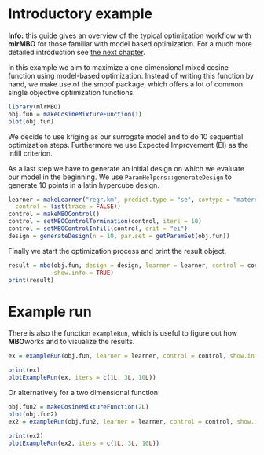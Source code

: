 # Introductory example

**Info:** this guide gives an overview of the typical optimization workflow with **mlrMBO** for those familiar with model based optimization.
For a much more detailed introduction see [the next chapter](in_depth_introduction.md).

In this example we aim to maximize a one dimensional mixed cosine function using model-based optimization. 
Instead of writing this function by hand, we make use of the smoof package, which offers a lot of common single objective optimization functions.

```r
library(mlrMBO)
obj.fun = makeCosineMixtureFunction(1)
plot(obj.fun)
```

We decide to use kriging as our surrogate model and to do 10 sequential optimization steps. 
Furthermore we use Expected Improvement (EI) as the infill criterion.

As a last step we have to generate an initial design on which we evaluate our model in the beginning. We use `ParamHelpers::generateDesign` to generate 10 points in a latin hypercube design.

```r
learner = makeLearner("regr.km", predict.type = "se", covtype = "matern3_2", 
  control = list(trace = FALSE))
control = makeMBOControl()
control = setMBOControlTermination(control, iters = 10)
control = setMBOControlInfill(control, crit = "ei")
design = generateDesign(n = 10, par.set = getParamSet(obj.fun))
```

Finally we start the optimization process and print the result object.

```r
result = mbo(obj.fun, design = design, learner = learner, control = control, 
             show.info = TRUE)
print(result)
```

# Example run

There is also the function `exampleRun`, which is useful to figure out how **MBO**works and to visualize the results.

```r
ex = exampleRun(obj.fun, learner = learner, control = control, show.info = FALSE)
```
```r
print(ex)
plotExampleRun(ex, iters = c(1L, 3L, 10L))
```


Or alternatively for a two dimensional function:

```r
obj.fun2 = makeCosineMixtureFunction(2L)
plot(obj.fun2)
ex2 = exampleRun(obj.fun2, learner = learner, control = control, show.info = FALSE)
```
```r
print(ex2)
plotExampleRun(ex2, iters = c(1L, 3L, 10L))
```







